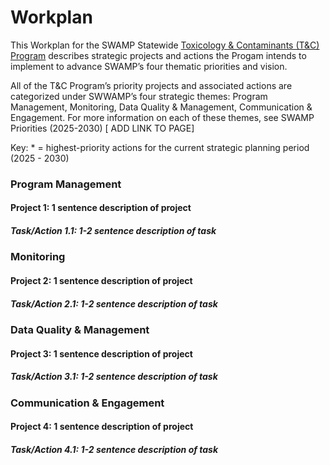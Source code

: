 # Workplan

This Workplan for the SWAMP Statewide [Toxicology & Contaminants (T&C) Program](https://www.waterboards.ca.gov/water_issues/programs/swamp/spot/) describes strategic projects and actions the Progam intends to implement to advance SWAMP's four thematic priorities and vision.

All of the T&C Program's priority projects and associated actions are categorized under SWWAMP's four strategic themes: Program Management, Monitoring, Data Quality & Management, Communication & Engagement. For more information on each of these themes, see SWAMP Priorities (2025-2030) \[ ADD LINK TO PAGE\]

Key: \* = highest-priority actions for the current strategic planning period (2025 - 2030)

### Program Management

#### Project 1: 1 sentence description of project

##### Task/Action 1.1: 1-2 sentence description of task

### Monitoring

#### Project 2: 1 sentence description of project

##### Task/Action 2.1: 1-2 sentence description of task

### Data Quality & Management

#### Project 3: 1 sentence description of project

##### Task/Action 3.1: 1-2 sentence description of task

### Communication & Engagement

#### Project 4: 1 sentence description of project

##### Task/Action 4.1: 1-2 sentence description of task
